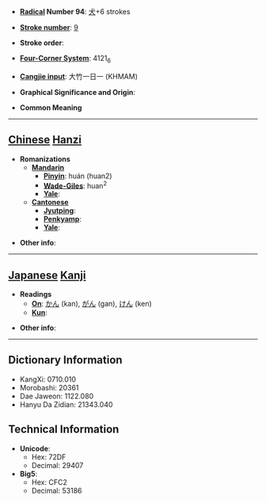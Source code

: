 * '''[[Wiktionary:Chinese radical index| Radical]] Number 94''': [[Wiktionary:Chinese radical index 犬|犬]]+6 strokes

* '''[[Wiktionary:Chinese total strokes index|Stroke number]]''': [[Wiktionary:Chinese total strokes index 9|9]]

* '''Stroke order''': 

* '''[[Wiktionary:Chinese four corner index|Four-Corner System]]''': 4121<sub>6</sub>

* '''[[Wiktionary:Chinese Cangjie index|Cangjie input]]''': 大竹一日一 (KHMAM)

* '''Graphical Significance and Origin''': 

* '''Common Meaning'''

----

== [[Chinese]] [[Hanzi]] ==

* '''Romanizations'''
** '''[[Mandarin]]'''
*** '''[[Pinyin]]''': huán (huan2)
*** '''[[Wade-Giles]]''': huan<sup>2</sup>
*** '''[[Yale]]''': 
** '''[[Cantonese]]'''
*** '''[[Jyutping]]''':
*** '''[[Penkyamp]]''': 
*** '''[[Yale]]''': 

* '''Other info''': 

----

== [[Japanese]] [[Kanji]] ==

* '''Readings'''
** '''[[On]]''': [[かん]] (kan), [[がん]] (gan), [[けん]] (ken)
** '''[[Kun]]''': 

* '''Other info''':  

----

== Dictionary Information ==

* KangXi: 0710.010
* Morobashi: 20361
* Dae Jaweon: 1122.080
* Hanyu Da Zidian: 21343.040

== Technical Information ==

* '''Unicode''':
** Hex: 72DF
** Decimal: 29407
* '''Big5''':
** Hex: CFC2
** Decimal: 53186